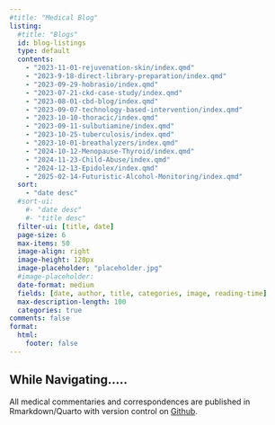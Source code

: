 ---
#title: "Medical Blog"
listing:
  #title: "Blogs"
  id: blog-listings
  type: default
  contents: 
    - "2023-11-01-rejuvenation-skin/index.qmd"
    - "2023-9-18-direct-library-preparation/index.qmd"
    - "2023-09-29-hobrasio/index.qmd"
    - "2023-07-21-ckd-case-study/index.qmd"
    - "2023-08-01-cbd-blog/index.qmd"
    - "2023-09-07-technology-based-intervention/index.qmd"
    - "2023-10-10-thoracic/index.qmd"
    - "2023-09-11-sulbutiamine/index.qmd"
    - "2023-10-25-tuberculosis/index.qmd"
    - "2023-10-01-breathalyzers/index.qmd"
    - "2024-10-12-Menopause-Thyroid/index.qmd"
    - "2024-11-23-Child-Abuse/index.qmd"
    - "2024-12-13-Epidolex/index.qmd"
    - "2025-02-14-Futuristic-Alcohol-Monitoring/index.qmd"
  sort:
    - "date desc"
  #sort-ui: 
    #- "date desc"
    #- "title desc"
  filter-ui: [title, date]
  page-size: 6
  max-items: 50
  image-align: right
  image-height: 120px
  image-placeholder: "placeholder.jpg"
  #image-placeholder:
  date-format: medium
  fields: [date, author, title, categories, image, reading-time]
  max-description-length: 100
  categories: true
comments: false
format: 
  html: 
    footer: false
---
:::{.callout-tip}
## While Navigating.....

<p> All medical commentaries and correspondences are published in Rmarkdown/Quarto with version control on [Github](github.com/koladegray). </p>
:::


:::{#blog-listings}
:::